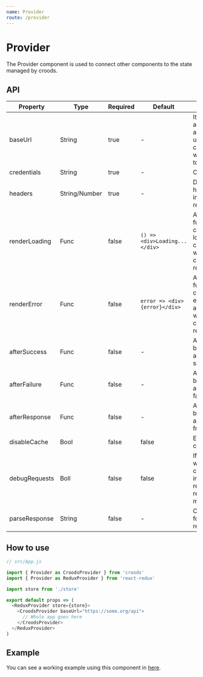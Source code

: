 ```yaml
---
name: Provider
route: /provider
---
```



# Provider

The Provider component is used to connect other components to the state managed by croods.

## API

| Property      | Type          | Required | Default                       | Description                                                                                      |
| ------------- | ------------- | -------- | ----------------------------- | ------------------------------------------------------------------------------------------------ |
| baseUrl       | String        | true     | -                             | It defines the api url which all other paths used in croods components will be relative too.     |
| credentials   | String        | true     | -                             | Credentials                                                                                      |
| headers       | String/Number | true     | -                             | Defines the headers used in the requests.                                                        |
| renderLoading | Func          | false    | `() => <div>Loading...</div>` | A default function to be called when loading a component without a custom renderLoading.         |
| renderError   | Func          | false    | `error => <div>{error}</div>` | A default function to be called when a error occurs in a component without a custom renderError. |
| afterSuccess  | Func          | false    | -                             | A function to be called after a request success.                                                 |
| afterFailure  | Func          | false    | -                             | A function to be called after a request failure.                                                 |
| afterResponse | Func          | false    | -                             | A function to be called after any response from a request.                                       |
| disableCache  | Bool          | false    | false                         | Enable/disable chache.                                                                           |
| debugRequests | Boll          | false    | false                         | If set to true, will show in console more information regarding requests being made.             |
| parseResponse | String        | false    | -                             | Custom parser for api responses.                                                                 |

## How to use

```javascript
// src/App.js

import { Provider as CroodsProvider } from 'croods'
import { Provider as ReduxProvider } from 'react-redux'

import store from './store'

export default props => (
  <ReduxProvider store={store}>
    <CroodsProvider baseUrl="https://some.org/api">
      // Whole app goes here
    </CroodsProvider>
  </ReduxProvider>
)
```

## Example

You can see a working example using this component in [here](https://github.com/SeasonedSoftware/croods/blob/master/example/src/App.js).
